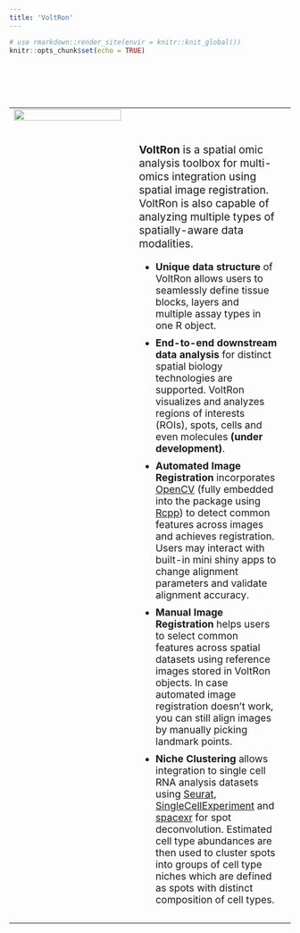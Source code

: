 ```yaml
---
title: 'VoltRon'
---
```


<style>
.title{
  display: none;
}
body {
  text-align: justify;
}
.center {
  display: block;
  margin-left: auto;
  margin-right: auto;
}
.main-container {
  max-width: 1200px;
  margin-left: auto;
  margin-right: auto;
}
p.maintext {
  font-size: 1.2em;
}
table td, table td * {
    vertical-align: top;
}
ul.maintext2 {
  font-size: 1.1em; 
}
il.maintext2 {
  font-size: 1.1em; 
}
</style>

```r
# use rmarkdown::render_site(envir = knitr::knit_global())
knitr::opts_chunk$set(echo = TRUE)
```

<br>
<br>

<!-- ## VoltRon: An R package for Spatial Data Analysis and Integration -->

<br>

<table>
  <tr>
   <td style = "width:44%;"> 
      <img width="100%" height="100%" src="https://bimsbstatic.mdc-berlin.de/landthaler/VoltRon/Package/images/main.png" class="center">
   </td>
   <td style = "width:3%;"> 
   </td>
   <td style = "width:53%;"> 
   <br>
   <br>
   <p class="maintext"> <strong> VoltRon </strong> is a spatial omic analysis toolbox for multi-omics integration using spatial image registration. VoltRon is also capable of analyzing multiple types of spatially-aware data modalities.</p>
   <ul class="maintext2">
     <li style="padding-bottom: 10px">
      <strong> Unique data structure </strong> of VoltRon allows users to seamlessly define tissue blocks, layers and multiple assay types in one R object.
     </li>
     <li style="padding-bottom: 10px">
      <strong> End-to-end downstream data analysis </strong> for distinct spatial biology technologies are supported. VoltRon visualizes and analyzes regions of interests (ROIs), spots, cells and even molecules **(under development)**.
     </li>
    <li style="padding-bottom: 10px">
      <strong> Automated Image Registration </strong> incorporates <a href="https://opencv.org/">OpenCV</a> (fully embedded into the package using <a href="https://www.rcpp.org/">Rcpp</a>) to detect common features across images and achieves registration. Users may interact with built-in mini shiny apps to change alignment parameters and validate alignment accuracy. 
    </li>
    <li style="padding-bottom: 10px">
      <strong> Manual Image Registration </strong> helps users to select common features across spatial datasets using reference images stored in VoltRon objects. In case automated image registration doesn't work, you can still align images by manually picking landmark points.
    </li>
    <li style="padding-bottom: 10px">
      <strong> Niche Clustering </strong> allows integration to single cell RNA analysis datasets using <a href="https://satijalab.org/seurat/">Seurat</a>, <a href="https://www.bioconductor.org/packages/release/bioc/vignettes/SingleCellExperiment/inst/doc/intro.html">SingleCellExperiment</a> and <a href="https://github.com/dmcable/spacexr">spacexr</a> for spot deconvolution. Estimated cell type abundances are then used to cluster spots into groups of cell type niches which are defined as spots with distinct composition of cell types.  
    </li>
   </ul>
   </td>
   <td> 
   </td>
  </tr>
</table>
